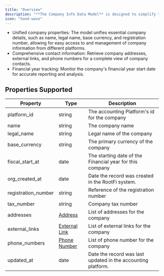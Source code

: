 ```yaml
---
title: "Overview"
description: "**The Company Info Data Model** is designed to simplify the management and retrieval of company-related information across various accounting platforms. "
icon: "hand-wave"
---
```


* Unified company properties: The model unifies essential company details, such as name, legal name, base currency, and registration number, allowing for easy access to and management of company information from different platforms.
* Comprehensive contact information: Retrieve company addresses, external links, and phone numbers for a complete view of company contacts.
* Financial year tracking: Monitor the company's financial year start date for accurate reporting and analysis.

  
## Properties Supported

| Property             | Type                                 | Description                                                  |
| -------------------- | ------------------------------------ | ------------------------------------------------------------ |
| platform\_id         | string                               | The accounting Platform's id for the company                 |
| name                 | string                               | The company name                                             |
| legal\_name          | string                               | Legal name of the company                                    |
| base\_currency       | string                               | The primary currency of the company                          |
| fiscal\_start\_at    | date                                 | The starting date of the Financial year for this company     |
| org\_created\_at     | date                                 | Date the record was created in the RootFi system.            |
| registration\_number | string                               | Reference of the registration number                         |
| tax\_number          | string                               | Company tax number                                           |
| addresses            | [Address](/docs/address)             | List of addresses for the company                            |
| external\_links      | [External Link](/docs/external-link) | List of external links for the company                       |
| phone\_numbers       | [Phone Number](/docs/phone-number)   | List of phone number for the company                         |
| updated\_at          | date                                 | Date the record was last updated in the accounting platform. |